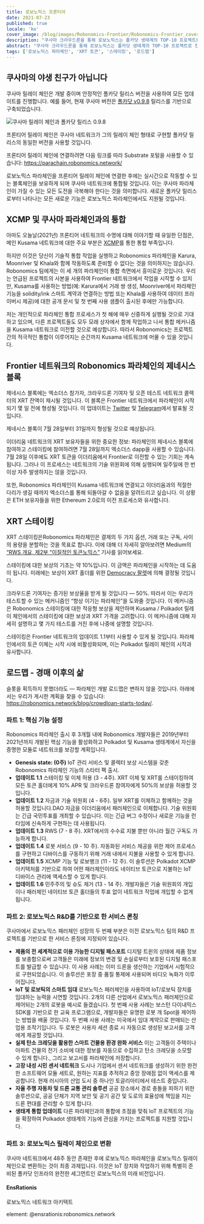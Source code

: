 ```yaml
---
title: 로보노믹스 프론티어
date: 2021-07-23
published: true
locale: 'ko'
cover_image: /blog/images/Robonomics-Frontier/Robonomics-Frontier_cover_2_blog.jpg
description: "쿠사마 크라우드론을 통해 로보노믹스는 폴카닷 생태계의 TOP-10 프로젝트로 진입했습니다. 다음 경매 물결이 오기 전에 프로젝트 개발자들은 기능적으로 동일한 네트워크를 배포하고 유지하기로 결정했습니다."
abstract: "쿠사마 크라우드론을 통해 로보노믹스는 폴카닷 생태계의 TOP-10 프로젝트로 진입했습니다. 다음 경매 물결이 오기 전에 프로젝트 개발자들은 기능적으로 동일한 네트워크인 프론티어 릴레이 체인을 배포하고 유지하기로 결정했습니다 — 이는 로보노믹스 파라체인과 통합될 것입니다."
tags: ['로보노믹스 파라체인', 'XRT 토큰', '스테이킹', '로드맵']
---
```


## 쿠사마의 야생 친구가 아닙니다

쿠사마 릴레이 체인은 개발 중이며 안정적인 폴카닷 릴리스 버전을 사용하여 모든 업데이트를 진행합니다. 예를 들어, 현재 쿠사마 버전은 [폴카닷 v0.9.8](https://github.com/paritytech/polkadot/releases/tag/v0.9.8) 릴리스를 기반으로 구축되었습니다.

![쿠사마 릴레이 체인과 폴카닷 릴리스 0.9.8](/blog/images/Robonomics-Frontier/Kusama-Relay-Chain-and-Polkadot-release-0-9-8.jpg)

프론티어 릴레이 체인은 쿠사마 네트워크가 그의 릴레이 체인 형태로 구현할 폴카닷 릴리스의 동일한 버전을 사용할 것입니다.

프론티어 릴레이 체인에 연결하려면 다음 링크를 따라 Substrate 포털을 사용할 수 있습니다: https://parachain.robonomics.network/

로보노믹스 파라체인을 프론티어 릴레이 체인에 연결한 후에는 실시간으로 작동할 수 있는 블록체인을 보유하게 되며 쿠사마 네트워크에 통합될 것입니다. 이는 쿠사마 파라체인이 가질 수 있는 모든 도전을 극복해야 한다는 것을 의미합니다. 새로운 폴카닷 릴리스로부터 나타나는 모든 새로운 기능은 로보노믹스 파라체인에서도 지원될 것입니다.

## XCMP 및 쿠사마 파라체인과의 통합

아마도 오늘날(2021년) 프론티어 네트워크의 수명에 대해 이야기할 때 유일한 단점은,메인 Kusama 네트워크에 대한 주요 부분은 [XCMP](https://wiki.polkadot.network/docs/learn-crosschain#overview-of-xcmp)를 통한 통합 부족입니다.

하지만 이것은 당신이 기술적 통합 작업을 실행하고 Robonomics 파라체인을 Karura, Moonriver 및 Khala와 함께 작동하도록 준비할 수 없다는 것을 의미하지는 않습니다. Robonomics 팀에게는 이 세 개의 파라체인이 통합 측면에서 흥미로운 것입니다. 우리는 언급된 프로젝트의 사본을 사용하여 Frontier 네트워크에서 작업을 시작할 수 있지만, Kusama를 사용하는 방법(예: Karura에서 거래 쌍 생성, Moonriver에서 파라체인 기능을 solidity/ink 스마트 계약과 연결하는 방법 또는 Khala를 사용하여 데이터 프라이버시 제공)에 대한 공개 문서 및 첫 번째 사용 샘플이 출시된 후에만 가능합니다.

저는 개인적으로 파라체인 통합 프로세스가 첫 해에 매우 신중하게 실행될 것으로 기대하고 있으며, 다른 프로젝트들도 모두 모래 상자에서 함께 작업하고 나서 통합 메커니즘을 Kusama 네트워크로 이전할 것으로 예상합니다. 따라서 Robonomics는 프로젝트 간의 적극적인 통합이 이루어지는 순간까지 Kusama 네트워크에 머물 수 있을 것입니다.

## Frontier 네트워크의 Robonomics 파라체인의 제네시스 블록

제네시스 블록에는 엑소더스 참가자, 크라우드론 기여자 및 오픈 테스트 네트워크 콜렉터의 XRT 잔액이 제시될 것입니다. 이 블록은 Frontier 네트워크에서 파라체인이 시작되기 몇 일 전에 형성될 것입니다. 이 업데이트는 [Twitter](https://twitter.com/AIRA_Robonomics) 및 [Telegram](https://t.me/Robonomics_ann)에서 발표될 것입니다.

제네시스 블록이 7월 28일부터 31일까지 형성될 것으로 예상됩니다.

이더리움 네트워크의 XRT 보유자들을 위한 중요한 정보: 파라체인의 제네시스 블록에 참여하고 스테이킹에 참여하려면 7월 28일까지 엑소더스 dapp을 사용할 수 있습니다. 7월 28일 이후에도 XRT 토큰을 이더리움에서 Frontier로 이전할 수 있는 기회는 계속됩니다. 그러나 이 프로세스는 네트워크의 기술 위원회에 의해 실행되며 일주일에 한 번 이상 자주 발생하지는 않을 것입니다.

또한, Robonomics 파라체인이 Kusama 네트워크에 연결되고 이더리움과의 적절한 다리가 생길 때까지 엑소더스를 통해 되돌아갈 수 없음을 알려드리고 싶습니다. 이 상황은 ETH 보유자들을 위한 Ethereum 2.0로의 이전 프로세스와 유사합니다.

## XRT 스테이킹

XRT 스테이킹은Robonomics 파라체인은 결제의 두 가지 옵션, 거래 또는 구독, 사이의 용량을 분할하는 것을 목표로 합니다. 이에 대해 더 자세히 알아보려면 Medium의 [“RWS 개요, 제2부 “이질적인 토큰노믹스”](https://blog.aira.life/rws-overview-part-2-heterogeneous-tokenomics-afc209cc855) 기사를 읽어보세요.

스테이킹에 대한 보상의 기초는 약 10%입니다. 이 금액은 파라체인을 시작하는 데 도움이 됩니다. 미래에는 보상이 XRT 홀더를 위한 [Democracy 팔렛](https://substrate.dev/rustdocs/latest/pallet_democracy/)에 의해 결정될 것입니다.

크라우드론 기여자는 증가된 보상율을 받게 될 것입니다 — 50%. 따라서 이는 우리가 테스트할 수 있는 메커니즘인 “항상 이기는 파라체인”을 도와줄 것입니다. 이 메커니즘은 Robonomics 스테이킹에 대한 적응형 보상을 제안하며 Kusama / Polkadot 릴레이 체인에서의 스테이킹에 대한 보상과 XRT 가격을 고려합니다. 이 메커니즘에 대해 자세히 설명하고 몇 가지 테스트를 거친 후에 나중에 설명할 것입니다.

스테이킹은 Frontier 네트워크의 업데이트 1.1부터 사용할 수 있게 될 것입니다. 파라체인에서의 토큰 이체는 시작 시에 비활성화되며, 이는 Polkadot 릴레이 체인의 시작과 유사합니다.

## 로드맵 - 경매 이후의 삶

슬롯을 획득하지 못했더라도 — 파라체인 개발 로드맵은 변하지 않을 것입니다. 아래에서는 우리가 게시한 계획을 찾을 수 있습니다: https://robonomics.network/blog/crowdloan-starts-today/.

<TextCard>

### 파트 1: 핵심 기능 설정

Robonomics 파라체인 출시 후 3개월 내에 Robonomics 개발자들은 2019년부터 2021년까지 개발된 핵심 기능을 활성화하고 Polkadot 및 Kusama 생태계에서 자신을 증명한 모듈로 네트워크를 보강할 계획입니다.

* **Genesis state: (0주)** IoT 관리 서비스 및 콜렉터 보상 시스템을 갖춘 Robonomics 파라체인 기능의 스타터 팩 출시.
* **업데이트 1.1** 스테이킹 및 이체 허용 (3 - 4주). XRT 이체 및 XRT를 스테이킹하여 모든 토큰 홀더에게 10% APR 및 크라우드론 참여자에게 50%의 보상을 허용할 것입니다.
* **업데이트 1.2** 자금과 기술 위원회 (4 - 6주). 일부 XRT를 이체하고 함께하는 것을 허용할 것입니다.DAO 자금을 이더리움에서 패러체인으로 이체합니다. 기술 위원회는 긴급 국민투표를 개최할 수 있습니다. 이는 긴급 버그 수정이나 새로운 기능을 런타임에 신속하게 구현하는 데 사용됩니다.
* **업데이트 1.3** RWS (7 - 8 주). XRT에서의 수수료 지불 뿐만 아니라 월간 구독도 가능하게 합니다.
* **업데이트 1.4** 로봇 서비스 (9 - 10 주). 자동화된 서비스 제공을 위한 제어 프로세스를 구현하고 디바이스를 구동하기 위해 거래 내에서 지불을 사용할 수 있게 합니다.
* **업데이트 1.5** XCMP 기능 및 로보뱅크 (11 - 12 주). 이 솔루션은 Polkadot XCMP 아키텍처를 기반으로 하여 어떤 패러체인이라도 네이티브 토큰으로 지불하는 IoT 디바이스 관리에 액세스할 수 있게 합니다.
* **업데이트 1.6** 민주주의 및 슈도 제거 (13 - 14 주). 개발자들은 기술 위원회의 개입이나 패러체인 네이티브 토큰 홀더들의 투표 없이 네트워크 작업에 개입할 수 없게 됩니다.

</TextCard>

<TextCard>

### 파트 2: 로보노믹스 R&D를 기반으로 한 서비스 론칭

쿠사마에서 로보노믹스 패러체인 성장의 두 번째 부분은 이전 로보노믹스 팀의 R&D 프로젝트를 기반으로 한 서비스 론칭에 지정되어 있습니다.

* **제품의 전 세계적으로 이용 가능한 디지털 패스포트** 디지털 트윈의 상태에 제품 정보를 보충함으로써 고객들은 미래에 정보의 변경 및 손실로부터 보호된 디지털 패스포트를 발급할 수 있습니다. 이 사용 사례는 이미 드론을 생산하는 기업에서 시험적으로 구현되었습니다. 이 솔루션은 포장 중 품질 통제에 사용되며 비디오 녹화가 이루어집니다.
* **IoT 및 로보틱의 스마트 임대** 로보노믹스 패러체인을 사용하여 IoT/로보틱 장치를 임대하는 능력을 시연할 것입니다. 2개의 다른 산업에서 로보노믹스 패러체인으로 제어되는 2개의 로봇을 예시로 들겠습니다. 첫 번째 사용 사례는 보스턴 다이내믹스 SDK를 기반으로 한 교육 프로그램으로, 개발자들은 유명한 로봇 개 Spot을 제어하는 방법을 배울 것입니다. 두 번째 사용 사례는 미국에서 임대 계약으로 판매되는 산업용 조작기입니다. 두 로봇은 사용자 세션 종료 시 자동으로 생성된 보고서를 고객에게 제공할 것입니다.
* **실제 탄소 크레딧을 활용한 스마트 건물용 환경 완화 서비스** 이는 고객들이 주택이나 아파트 건물의 전기 소비에 대한 정보를 자동으로 수집하고 탄소 크레딧을 소모할 수 있게 합니다., 그리고 보고서를 파라체인에 저장합니다.
* **고장 내성 시민 센서 네트워크** 도시나 기업에서 센서 네트워크를 생성하기 위한 완전한 소프트웨어 모듈 세트로, 원하는 지표를 추적하고 중앙 장애점 없이 액세스를 제공합니다. 현재 러시아의 산업 도시 중 하나인 토글리아티에서 테스트 중입니다.
* **자율 주행 자동차 및 드론 교통 관리 솔루션** 공공 장소에서 경로 충돌을 피하기 위한 솔루션으로, 공공 단체가 지역 보안 및 공기 공간 및 도로의 효율성에 책임을 지는 드론 편대를 관리할 수 있게 합니다.
* **생태계 통합 업데이트** 다른 파라체인과의 통합에 초점을 맞춰 IoT 프로젝트의 기능을 확장하여 Polkadot 생태계의 기능에 관심을 가지는 프로젝트를 지원할 것입니다.

</TextCard>

<TextCard>

### 파트 3: 로보노믹스 릴레이 체인으로 변환

쿠사마 네트워크에서 48주 동안 존재한 후에 로보노믹스 파라체인을 로보노믹스 릴레이 체인으로 변환하는 것이 최종 과제입니다. 이것은 IoT 장치와 작업하기 위해 특별히 준비된 폴카닷 인프라의 완전한 세그먼트인 로보노믹스의 미래 비전입니다.

</TextCard>

<TextCard image="/avatars/Sergei-Lonshakov.jpg" back="transparent" imageSize="big" alignContentV="middle">

#### EnsRationis

로보노믹스 네트워크 아키텍트

element: @ensrationis:robonomics.network

</TextCard>